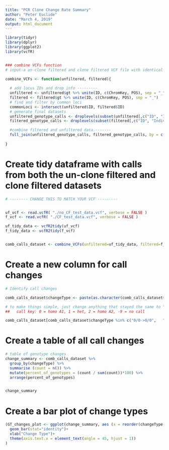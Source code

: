 ```yaml
---
title: "PCR Clone Change Rate Summary"
author: "Peter Euclide"
date: "March 4, 2019"
output: html_document
---
```



```r

library(tidyr)
library(dplyr)
library(ggplot2)
library(vcfR)


### combine VCFs function
# input:a un-clone filtered and clone filtered VCF file with identical sample names built in Stacks Version 1 converted to tidy format in vcfR

combine_VCFs <- function(unfiltered, filtered){
  
  # add locus IDs and drop info ---------
  unfiltered <- unfiltered$gt %>% unite(ID, c(ChromKey, POS), sep = "_")
  filtered <- filtered$gt %>% unite(ID, c(ChromKey, POS), sep = "_")
  # find and filter by common loci
  commonLoci <- intersect(unfiltered$ID, filtered$ID)
  # generate final datasets
  unfiltered_genotype_calls <- droplevels(subset(unfiltered[,c("ID", "Indiv", "gt_GT")], ID %in% commonLoci))
  filtered_genotype_calls <- droplevels(subset(filtered[,c("ID", "Indiv", "gt_GT")], ID %in% commonLoci))

  #combine filtered and unfiltered data.-------
  full_join(unfiltered_genotype_calls, filtered_genotype_calls, by = c("ID", "Indiv"), suffix = c("_no_CF", "_CF"))
  
}


```

# Create tidy dataframe with calls from both the un-clone filtered and clone filtered datasets

```r
# -------- CHANGE THIS TO MATCH YOUR VCF ---------


uf_vcf <- read.vcfR( "./no_CF_test_data.vcf", verbose = FALSE )
f_vcf <- read.vcfR( "./CF_test_data.vcf", verbose = FALSE )

uf_tidy_data <- vcfR2tidy(uf_vcf)
f_tidy_data <- vcfR2tidy(f_vcf)


comb_calls_dataset <- combine_VCFs(unfiltered=uf_tidy_data, filtered=f_tidy_data)


```

# Create a new column for call changes

```r

# Identify call changes

comb_calls_dataset$changeType <- paste(as.character(comb_calls_dataset$gt_GT_no_CF),as.character(comb_calls_dataset$gt_GT_CF), sep = "->")  #define change types

# to make things simple, just change anything that stayed the same to "NO_CHANGE"
##   call key: 0 = homo A1, 1 = het, 2 = homo A2, -9 = no call

comb_calls_dataset[comb_calls_dataset$changeType %in% c("0/0->0/0",   "0/1->0/1", "1/1->1/1", "NA->NA"),"changeType"] <-  "NO_CHANGE"


```

# Create a table of all call changes

```r

# table of genotype changes
change_summary <- comb_calls_dataset %>%
  group_by(changeType) %>%
  summarise (count = n()) %>%
  mutate(percent_of_genotypes = (count / sum(count))*100) %>%
  arrange(percent_of_genotypes)


change_summary

```

# Create a bar plot of change types

```r


(GT_changes_plot <- ggplot(change_summary, aes (x = reorder(changeType, -percent_of_genotypes), y = percent_of_genotypes))+
  geom_bar(stat="identity")+
  xlab("Change Type")+
  theme(axis.text.x = element_text(angle = 45, hjust = 1))
)

```


